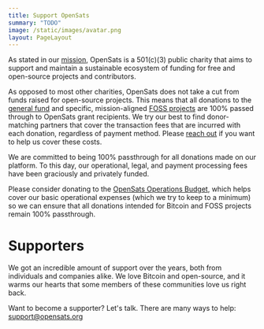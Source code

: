 ```yaml
---
title: Support OpenSats
summary: "TODO"
image: /static/images/avatar.png
layout: PageLayout
---
```


As stated in our [mission](/mission), OpenSats is a
501(c)(3) public charity that aims to support and maintain a sustainable
ecosystem of funding for free and open-source projects and contributors.

As opposed to most other charities, OpenSats does not take a cut from funds
raised for open-source projects. This means that all donations to the [general
fund](/projects/general_fund) and specific, mission-aligned
[FOSS projects](/projects) are 100% passed through to
OpenSats grant recipients. We try our best to find donor-matching partners that
cover the transaction fees that are incurred with each donation, regardless of
payment method. Please [reach out](mailto:support@opensats.org) if you want to
help us cover these costs.

We are committed to being 100% passthrough for all donations made on our
platform. To this day, our operational, legal, and payment processing fees have
been graciously and privately funded.

Please consider donating to the [OpenSats Operations
Budget](/projects/opensats_operations_budget), which helps
cover our basic operational expenses (which we try to keep to a minimum) so we
can ensure that all donations intended for Bitcoin and FOSS projects remain 100%
passthrough.

# Supporters

We got an incredible amount of support over the years, both from individuals and
companies alike. We love Bitcoin and open-source, and it warms our hearts that
some members of these communities love us right back.

<Credits />

Want to become a supporter? Let's talk. There are many ways to help:
support@opensats.org
